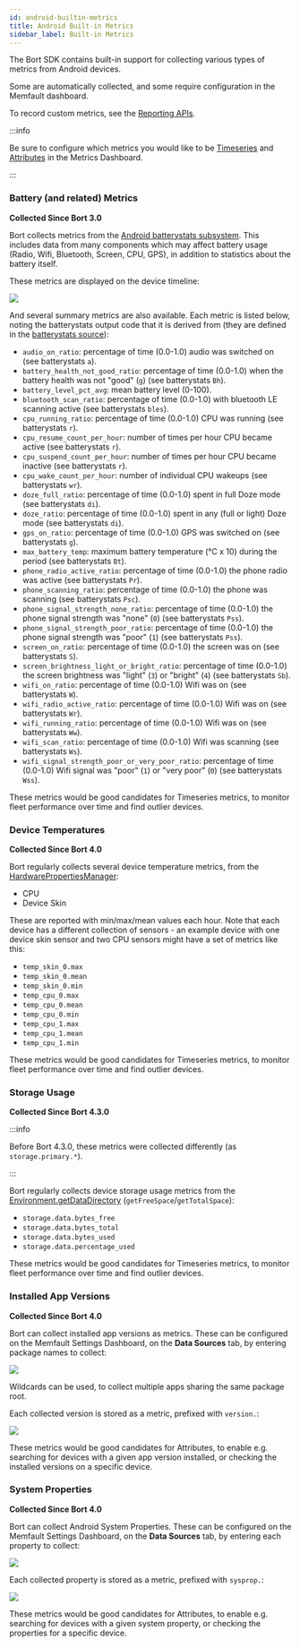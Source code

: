 ```yaml
---
id: android-builtin-metrics
title: Android Built-in Metrics
sidebar_label: Built-in Metrics
---
```


The Bort SDK contains built-in support for collecting various types of metrics
from Android devices.

Some are automatically collected, and some require configuration in the Memfault
dashboard.

To record custom metrics, see the
[Reporting APIs](/docs/android/android-custom-metrics).

:::info

Be sure to configure which metrics you would like to be
[Timeseries](/docs/platform/metrics#timeseries) and
[Attributes](/docs/platform/metrics#attributes) in the Metrics Dashboard.

:::

### Battery (and related) Metrics

**Collected Since Bort 3.0**

Bort collects metrics from the
[Android batterystats subsystem](https://developer.android.com/topic/performance/power/setup-battery-historian).
This includes data from many components which may affect battery usage (Radio,
Wifi, Bluetooth, Screen, CPU, GPS), in addition to statistics about the battery
itself.

These metrics are displayed on the device timeline:

![](/img/docs/android/metrics-battery-timeline-min.png)

And several summary metrics are also available. Each metric is listed below,
noting the batterystats output code that it is derived from (they are defined in
the
[batterystats source](https://android.googlesource.com/platform/frameworks/base/+/master/core/java/android/os/BatteryStats.java)):

- `audio_on_ratio`: percentage of time (0.0-1.0) audio was switched on (see
  batterystats `a`).
- `battery_health_not_good_ratio`: percentage of time (0.0-1.0) when the battery
  health was not "good" (`g`) (see batterystats `Bh`).
- `battery_level_pct_avg`: mean battery level (0-100).
- `bluetooth_scan_ratio`: percentage of time (0.0-1.0) with bluetooth LE
  scanning active (see batterystats `bles`).
- `cpu_running_ratio`: percentage of time (0.0-1.0) CPU was running (see
  batterystats `r`).
- `cpu_resume_count_per_hour`: number of times per hour CPU became active (see
  batterystats `r`).
- `cpu_suspend_count_per_hour`: number of times per hour CPU became inactive
  (see batterystats `r`).
- `cpu_wake_count_per_hour`: number of individual CPU wakeups (see batterystats
  `wr`).
- `doze_full_ratio`: percentage of time (0.0-1.0) spent in full Doze mode (see
  batterystats `di`).
- `doze_ratio`: percentage of time (0.0-1.0) spent in any (full or light) Doze
  mode (see batterystats `di`).
- `gps_on_ratio`: percentage of time (0.0-1.0) GPS was switched on (see
  batterystats `g`).
- `max_battery_temp`: maximum battery temperature (°C x 10) during the period
  (see batterystats `Bt`).
- `phone_radio_active_ratio`: percentage of time (0.0-1.0) the phone radio was
  active (see batterystats `Pr`).
- `phone_scanning_ratio`: percentage of time (0.0-1.0) the phone was scanning
  (see batterystats `Psc`).
- `phone_signal_strength_none_ratio`: percentage of time (0.0-1.0) the phone
  signal strength was "none" (`0`) (see batterystats `Pss`).
- `phone_signal_strength_poor_ratio`: percentage of time (0.0-1.0) the phone
  signal strength was "poor" (`1`) (see batterystats `Pss`).
- `screen_on_ratio`: percentage of time (0.0-1.0) the screen was on (see
  batterystats `S`).
- `screen_brightness_light_or_bright_ratio`: percentage of time (0.0-1.0) the
  screen brightness was "light" (`3`) or "bright" (`4`) (see batterystats `Sb`).
- `wifi_on_ratio`: percentage of time (0.0-1.0) Wifi was on (see batterystats
  `W`).
- `wifi_radio_active_ratio`: percentage of time (0.0-1.0) Wifi was on (see
  batterystats `Wr`).
- `wifi_running_ratio`: percentage of time (0.0-1.0) Wifi was on (see
  batterystats `Ww`).
- `wifi_scan_ratio`: percentage of time (0.0-1.0) Wifi was scanning (see
  batterystats `Ws`).
- `wifi_signal_strength_poor_or_very_poor_ratio`: percentage of time (0.0-1.0)
  Wifi signal was "poor" (`1`) or "very poor" (`0`) (see batterystats `Wss`).

These metrics would be good candidates for Timeseries metrics, to monitor fleet
performance over time and find outlier devices.

### Device Temperatures

**Collected Since Bort 4.0**

Bort regularly collects several device temperature metrics, from the
[HardwarePropertiesManager](<https://developer.android.com/reference/android/os/HardwarePropertiesManager#getDeviceTemperatures(int,%20int)>):

- CPU
- Device Skin

These are reported with min/max/mean values each hour. Note that each device has
a different collection of sensors - an example device with one device skin
sensor and two CPU sensors might have a set of metrics like this:

- `temp_skin_0.max`
- `temp_skin_0.mean`
- `temp_skin_0.min`
- `temp_cpu_0.max`
- `temp_cpu_0.mean`
- `temp_cpu_0.min`
- `temp_cpu_1.max`
- `temp_cpu_1.mean`
- `temp_cpu_1.min`

These metrics would be good candidates for Timeseries metrics, to monitor fleet
performance over time and find outlier devices.

### Storage Usage

**Collected Since Bort 4.3.0**

:::info

Before Bort 4.3.0, these metrics were collected differently (as `storage.primary.*`).

:::

Bort regularly collects device storage usage metrics from the
[Environment.getDataDirectory](https://developer.android.com/reference/android/os/Environment#getDataDirectory())
(`getFreeSpace`/`getTotalSpace`):

- `storage.data.bytes_free`
- `storage.data.bytes_total`
- `storage.data.bytes_used`
- `storage.data.percentage_used`

These metrics would be good candidates for Timeseries metrics, to monitor fleet
performance over time and find outlier devices.

### Installed App Versions

**Collected Since Bort 4.0**

Bort can collect installed app versions as metrics. These can be configured on
the Memfault Settings Dashboard, on the **Data Sources** tab, by entering
package names to collect:

![](/img/docs/android/metrics-configure-app-versions-min.png)

Wildcards can be used, to collect multiple apps sharing the same package root.

Each collected version is stored as a metric, prefixed with `version.`:

![](/img/docs/android/metrics-app-versions-min.png)

These metrics would be good candidates for Attributes, to enable e.g. searching
for devices with a given app version installed, or checking the installed
versions on a specific device.

### System Properties

**Collected Since Bort 4.0**

Bort can collect Android System Properties. These can be configured on the
Memfault Settings Dashboard, on the **Data Sources** tab, by entering each
property to collect:

![](/img/docs/android/metrics-configure-system-properties-min.png)

Each collected property is stored as a metric, prefixed with `sysprop.`:

![](/img/docs/android/metrics-system-properties-min.png)

These metrics would be good candidates for Attributes, to enable e.g. searching
for devices with a given system property, or checking the properties for a
specific device.

